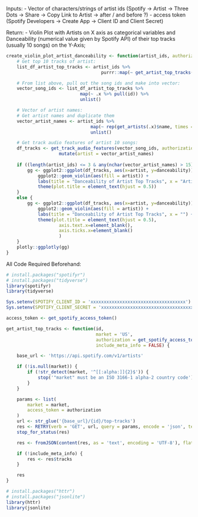 Inputs:
- Vector of characters/strings of artist ids (Spotify -> Artist -> Three Dots -> Share -> Copy Link to Artist -> after / and before ?)
- access token (Spotify Developers -> Create App -> Client ID and Client Secret)

Return:
- Violin Plot with Artists on X axis as categorical variables and Danceability (numerical value given by Spotify API) of their top tracks (usually 10 songs) on the Y-Axis;
```r
create_violin_plot_artist_danceability <- function(artist_ids, authorization = get_spotify_access_token()) {
    # Get top 10 tracks of artist:
    list_df_artist_top_tracks <- artist_ids %>% 
                                    purrr::map(~ get_artist_top_tracks(.x))

    # From list above, pull out the song ids and make into vector:
    vector_song_ids <- list_df_artist_top_tracks %>%
                            map(~ .x %>% pull(id)) %>% 
                            unlist()

    # Vector of artist names:
    # Get artist names and duplicate them
    vector_artist_names <- artist_ids %>% 
                                map(~ rep(get_artists(.x)$name, times = nrow(get_artist_top_tracks(.x)))) %>% 
                                unlist()

    # Get track audio features of artist 10 songs:
    df_tracks <- get_track_audio_features(vector_song_ids, authorization = get_spotify_access_token()) %>% 
                    mutate(artist = vector_artist_names)
    
    if ((length(artist_ids) <= 3 & any(nchar(vector_artist_names) > 15) & any(nchar(vector_artist_names) < 30)) | (length(artist_ids) <= 5 & all(nchar(vector_artist_names) <= 15))) {
        gg <- ggplot2::ggplot(df_tracks, aes(x=artist, y=danceability))  + 
            ggplot2::geom_violin(aes(fill = artist)) + 
            labs(title = "Danceability of Artist Top Tracks", x = "Artist", y = "Danceability", fill = "Artist") + 
            theme(plot.title = element_text(hjust = 0.5))
    } 
    else {
        gg <- ggplot2::ggplot(df_tracks, aes(x=artist, y=danceability))  + 
            ggplot2::geom_violin(aes(fill = artist)) + 
            labs(title = "Danceability of Artist Top Tracks", x = "") + 
            theme(plot.title = element_text(hjust = 0.5), 
                    axis.text.x=element_blank(), 
                    axis.ticks.x=element_blank() 
                    )
    }
    plotly::ggplotly(gg)
}
```

All Code Required Beforehand:
```r
# install.packages("spotifyr")
# install.packages("tidyverse")
library(spotifyr)
library(tidyverse)

Sys.setenv(SPOTIFY_CLIENT_ID = 'xxxxxxxxxxxxxxxxxxxxxxxxxxxxxxxxxxxx')
Sys.setenv(SPOTIFY_CLIENT_SECRET = 'xxxxxxxxxxxxxxxxxxxxxxxxxxxxxxxxxxxx')

access_token <- get_spotify_access_token()

get_artist_top_tracks <- function(id,
                                  market = 'US',
                                  authorization = get_spotify_access_token(),
                                  include_meta_info = FALSE) {

    base_url <- 'https://api.spotify.com/v1/artists'

    if (!is.null(market)) {
        if (!str_detect(market, '^[[:alpha:]]{2}$')) {
            stop('"market" must be an ISO 3166-1 alpha-2 country code')
        }
    }

    params <- list(
        market = market,
        access_token = authorization
    )
    url <- str_glue('{base_url}/{id}/top-tracks')
    res <- RETRY(verb = 'GET', url, query = params, encode = 'json', terminate_on = c(401, 403, 404))
    stop_for_status(res)

    res <- fromJSON(content(res, as = 'text', encoding = 'UTF-8'), flatten = TRUE)

    if (!include_meta_info) {
        res <- res$tracks
    }

    res
}

# install.packages("httr")
# install.packages("jsonlite")
library(httr)
library(jsonlite)
```